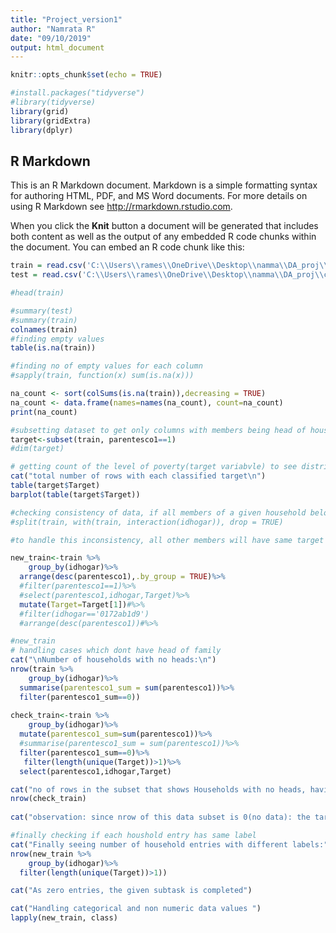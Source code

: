 ---
title: "Project_version1"
author: "Namrata R"
date: "09/10/2019"
output: html_document
---

```{r setup, include=FALSE}
knitr::opts_chunk$set(echo = TRUE)
```


```{r}
#install.packages("tidyverse")
#library(tidyverse)
library(grid)
library(gridExtra)
library(dplyr)
```
## R Markdown

This is an R Markdown document. Markdown is a simple formatting syntax for authoring HTML, PDF, and MS Word documents. For more details on using R Markdown see <http://rmarkdown.rstudio.com>.

When you click the **Knit** button a document will be generated that includes both content as well as the output of any embedded R code chunks within the document. You can embed an R code chunk like this:

```{r}
train = read.csv('C:\\Users\\rames\\OneDrive\\Desktop\\namma\\DA_proj\\costa-rican-household-poverty-prediction (1)\\train.csv')
test = read.csv('C:\\Users\\rames\\OneDrive\\Desktop\\namma\\DA_proj\\costa-rican-household-poverty-prediction (1)\\test.csv')

#head(train)
```

```{r}
#summary(test)
#summary(train)
colnames(train)
#finding empty values
table(is.na(train))

#finding no of empty values for each column
#sapply(train, function(x) sum(is.na(x)))

na_count <- sort(colSums(is.na(train)),decreasing = TRUE)
na_count <- data.frame(names=names(na_count), count=na_count)
print(na_count)
```
```{r}
#subsetting dataset to get only columns with members being head of household as they determine the target variable
target<-subset(train, parentesco1==1)
#dim(target)

# getting count of the level of poverty(target variabvle) to see distribution
cat("total number of rows with each classified target\n")
table(target$Target)
barplot(table(target$Target))

#checking consistency of data, if all members of a given household belong to same target
#split(train, with(train, interaction(idhogar)), drop = TRUE)

#to handle this inconsistency, all other members will have same target value as the head

new_train<-train %>%
	group_by(idhogar)%>%
  arrange(desc(parentesco1),.by_group = TRUE)%>%
  #filter(parentesco1==1)%>%
  #select(parentesco1,idhogar,Target)%>%
  mutate(Target=Target[1])#%>%
  #filter(idhogar=='0172ab1d9')
  #arrange(desc(parentesco1))#%>%

#new_train
# handling cases which dont have head of family 
cat("\nNumber of households with no heads:\n")
nrow(train %>%
	group_by(idhogar)%>%
  summarise(parentesco1_sum = sum(parentesco1))%>%
  filter(parentesco1_sum==0))
  
check_train<-train %>%
	group_by(idhogar)%>%
  mutate(parentesco1_sum=sum(parentesco1))%>%
  #summarise(parentesco1_sum = sum(parentesco1))%>%
  filter(parentesco1_sum==0)%>%
   filter(length(unique(Target))>1)%>%
  select(parentesco1,idhogar,Target)

cat("no of rows in the subset that shows Households with no heads, having different labels.\n")
nrow(check_train)
  
cat("observation: since nrow of this data subset is 0(no data): the target variables are all identical for members without head of the family, hence no additional change needs to be made \n")

#finally checking if each houshold entry has same label
cat("Finally seeing number of household entries with different labels:")
nrow(new_train %>%
	group_by(idhogar)%>%
  filter(length(unique(Target))>1))

cat("As zero entries, the given subtask is completed")

```
```{r}
cat("Handling categorical and non numeric data values ")
lapply(new_train, class)
```
